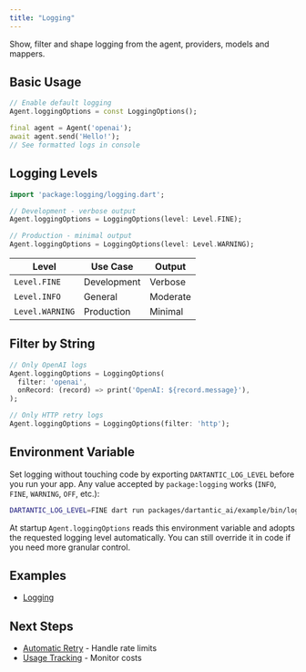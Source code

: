```yaml
---
title: "Logging"
---
```


Show, filter and shape logging from the agent, providers, models and mappers.

## Basic Usage

```dart
// Enable default logging
Agent.loggingOptions = const LoggingOptions();

final agent = Agent('openai');
await agent.send('Hello!');
// See formatted logs in console
```

## Logging Levels

```dart
import 'package:logging/logging.dart';

// Development - verbose output
Agent.loggingOptions = LoggingOptions(level: Level.FINE);

// Production - minimal output  
Agent.loggingOptions = LoggingOptions(level: Level.WARNING);
```

| Level           | Use Case    | Output   |
| --------------- | ----------- | -------- |
| `Level.FINE`    | Development | Verbose  |
| `Level.INFO`    | General     | Moderate |
| `Level.WARNING` | Production  | Minimal  |

## Filter by String

```dart
// Only OpenAI logs
Agent.loggingOptions = LoggingOptions(
  filter: 'openai',
  onRecord: (record) => print('OpenAI: ${record.message}'),
);

// Only HTTP retry logs
Agent.loggingOptions = LoggingOptions(filter: 'http');
```

## Environment Variable

Set logging without touching code by exporting `DARTANTIC_LOG_LEVEL` before you
run your app. Any value accepted by `package:logging` works (`INFO`, `FINE`,
`WARNING`, `OFF`, etc.):

```bash
DARTANTIC_LOG_LEVEL=FINE dart run packages/dartantic_ai/example/bin/logging.dart
```

At startup `Agent.loggingOptions` reads this environment variable and adopts
the requested logging level automatically. You can still override it in code if
you need more granular control.

## Examples

- [Logging](https://github.com/csells/dartantic_ai/blob/main/packages/dartantic_ai/example/bin/logging.dart)

## Next Steps

- [Automatic Retry](/automatic-retry) - Handle rate limits
- [Usage Tracking](/usage-tracking) - Monitor costs